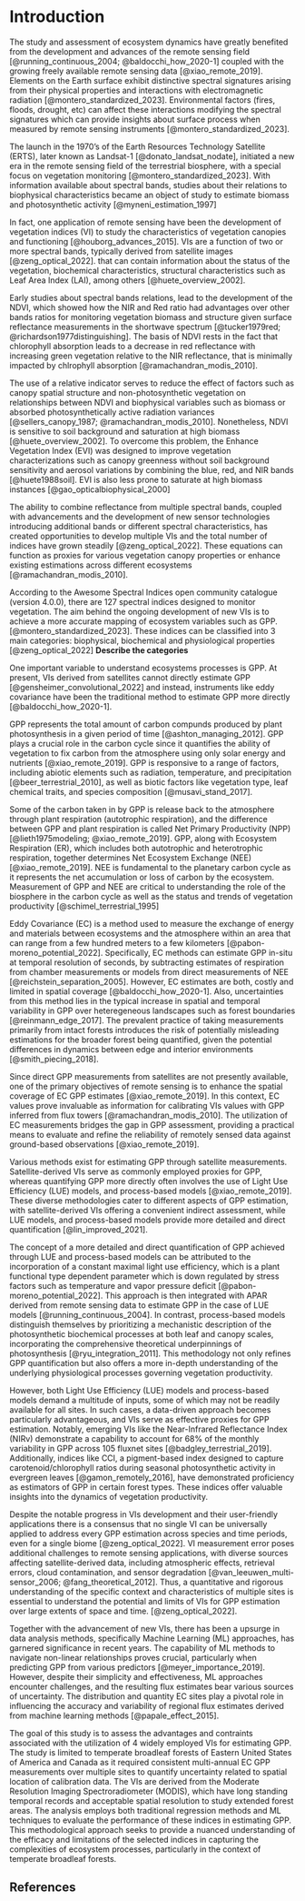 # Introduction

The study and assessment of ecosystem dynamics have greatly benefited from the
development and advances of the remote sensing field [@running_continuous_2004; @baldocchi_how_2020-1]
coupled with the growing freely available remote sensing 
data [@xiao_remote_2019]. Elements on the Earth surface exhibit
distinctive spectral signatures arising from their physical properties and
interactions with electromagnetic radiation [@montero_standardized_2023].
Environmental factors (fires, floods, drought, etc) can affect these
interactions modifying the spectral signatures which can provide insights about 
surface process when measured by remote sensing instruments [@montero_standardized_2023].

The launch in the 1970's of the  Earth Resources Technology Satellite (ERTS),
later known as Landsat-1 [@donato_landsat_nodate], initiated a new era in the 
remote sensing field of the terrestrial biosphere, with a special focus on 
vegetation monitoring [@montero_standardized_2023]. With information available
about spectral bands, studies about their relations to biophysical
characteristics became an object of study to estimate biomass and photosynthetic
activity [@myneni_estimation_1997]

In fact, one application of remote sensing have been the development of
vegetation indices (VI) to study the characteristics of vegetation canopies and
functioning [@houborg_advances_2015]. VIs are a function of two or more 
spectral bands, typically derived from satellite images [@zeng_optical_2022]. 
that can contain information about the status of the vegetation, biochemical
characteristics, structural characteristics such as Leaf Area Index 
(LAI), among others [@huete_overview_2002].

Early studies about spectral bands relations, lead to the development of the
NDVI, which showed how the NIR and Red ratio had advantages over other bands
ratios for monitoring vegetation biomass and structure given surface reflectance
measurements in the shortwave spectrum [@tucker1979red; @richardson1977distinguishing].
The basis of NDVI rests in the fact that chlorophyll absorption leads to a
decrease in red reflectance with increasing green vegetation relative to the
NIR reflectance, that is minimally impacted by chlrophyll absorption [@ramachandran_modis_2010].

The use of a relative indicator serves to reduce the effect of factors such as 
canopy spatial structure and non-photosynthetic vegetation on relationships 
between NDVI and biophysical variables such as biomass or absorbed 
photosynthetically active radiation variances [@sellers_canopy_1987; @ramachandran_modis_2010].
Nonetheless, NDVI is sensitive to soil background and saturation at
high biomass [@huete_overview_2002]. To overcome this problem, the Enhance
Vegetation Index (EVI) was designed to improve vegetation characterizations such
as canopy greenness without soil background sensitivity and aerosol variations
by combining the blue, red, and NIR bands [@huete1988soil]. EVI is also less 
prone to saturate at high biomass instances [@gao_opticalbiophysical_2000]

The ability to combine reflectance from multiple spectral bands, coupled with advancements and  the
development of new sensor technologies introducing additional bands or different
spectral characteristics, has created opportunities to develop multiple VIs  and
the total number of indices have grown steadily [@zeng_optical_2022]. These 
equations can function as proxies for various vegetation canopy properties or 
enhance existing estimations across different ecosystems [@ramachandran_modis_2010].

According to the Awesome Spectral Indices open community catalogue (version
4.0.0), there are 127 spectral indices designed to monitor vegetation. The aim
behind the ongoing development of new VIs is to achieve a more accurate mapping
of ecosystem variables such as GPP. [@montero_standardized_2023]. These 
indices can be classified into 3 main categories: biophysical, biochemical and 
physiological properties [@zeng_optical_2022] **Describe the categories**

One important variable to understand ecosystems processes is GPP. At present, VIs
derived from satellites cannot directly estimate GPP [@gensheimer_convolutional_2022] 
and instead, instruments like eddy covariance have been the traditional method 
to estimate GPP more directly [@baldocchi_how_2020-1].

GPP represents the total amount of carbon compunds produced by plant photosynthesis
in a given period of time [@ashton_managing_2012]. GPP plays a crucial
role in the carbon cycle since it quantifies the ability of vegetation to fix 
carbon from the atmosphere using only solar energy and nutrients [@xiao_remote_2019]. 
GPP is responsive to a range of factors, including abiotic elements such as 
radiation, temperature, and precipitation [@beer_terrestrial_2010], as well as biotic factors like
vegetation type, leaf chemical traits, and species composition [@musavi_stand_2017].

Some of the carbon taken in by GPP is release back to the atmosphere through
plant respiration (autotrophic respiration), and the difference between GPP and
plant respiration  is called Net Primary Productivity (NPP) [@lieth1975modeling; @xiao_remote_2019].
GPP, along with Ecosystem Respiration (ER), which includes both autotrophic and
heterotrophic respiration, together determines Net Ecosystem Exchange (NEE)
[@xiao_remote_2019]. NEE is fundamental to the planetary carbon cycle as it 
represents the net accumulation or loss of carbon by the ecosystem. Measurement 
of GPP and NEE are critical to understanding the role of the biosphere in the 
carbon cycle as well as the status and trends of vegetation productivity [@schimel_terrestrial_1995]

Eddy Covariance (EC) is a method used to measure the exchange of energy and 
materials between ecosystems and the atmosphere within an area that can range 
from a few hundred meters to a few kilometers [@pabon-moreno_potential_2022].
Specifically, EC methods can estimate GPP in-situ at temporal resolution of 
seconds, by subtracting estimates of respiration from chamber measurements or models
from direct measurements of NEE [@reichstein_separation_2005]. However, EC 
estimates are both, costly and limited in spatial coverage [@baldocchi_how_2020-1].
Also, uncertainties from this method lies in the typical increase in spatial and temporal 
variability in GPP over heteregeneous landscapes such as forest boundaries [@reinmann_edge_2017].
The prevalent practice of taking measurements primarily from intact forests 
introduces the risk of potentially misleading estimations for the broader forest 
being quantified, given the potential differences in dynamics between edge and
interior environments [@smith_piecing_2018].

Since direct GPP measurements from satellites are not presently available, one
of the primary objectives of remote sensing is to enhance the spatial coverage
of EC GPP estimates [@xiao_remote_2019]. In this context,
EC values prove invaluable as information for calibrating VIs values
with GPP inferred from flux towers [@ramachandran_modis_2010]. The utilization
of EC measurements bridges the gap in GPP assessment, providing a practical
means to evaluate and refine the reliability of remotely sensed data against
ground-based observations [@xiao_remote_2019]. 

Various methods exist for estimating GPP through satellite measurements.
Satellite-derived VIs serve as commonly employed proxies for GPP, whereas
quantifying GPP more directly often involves the use of Light Use Efficiency
(LUE) models,  and process-based models [@xiao_remote_2019]. These diverse
methodologies cater to different aspects of GPP estimation, with 
satellite-derived VIs offering a convenient indirect assessment, while LUE
models, and process-based models provide more detailed and direct quantification
[@lin_improved_2021].

The concept of a more detailed and direct quantification of GPP achieved through
LUE and process-based models can be attributed to the incorporation of a
constant maximal light use efficiency, which is a plant functional type
dependent parameter which is down regulated by stress factors such as
temperature and vapor pressure deficit [@pabon-moreno_potential_2022]. This
approach is then integrated with APAR derived from remote sensing data to
estimate GPP in the case of LUE models  [@running_continuous_2004]. In contrast,
process-based models distinguish themselves by prioritizing a mechanistic
description of the photosynthetic biochemical processes at both leaf and canopy
scales, incorporating the comprehensive theoretical underpinnings of
photosynthesis [@ryu_integration_2011]. This methodology not only refines GPP
quantification but also offers a more in-depth understanding of the underlying
physiological processes governing vegetation productivity.

However, both Light Use Efficiency (LUE) models and process-based models demand
a multitude of inputs, some of which may not be readily available for all sites.
In such cases, a data-driven approach becomes particularly advantageous, and VIs
serve as effective proxies for GPP estimation. Notably, emerging VIs like 
the Near-Infrared Reflectance Index (NIRv) demonstrate a capability to account 
for 68% of the monthly variability in GPP across 105 fluxnet sites [@badgley_terrestrial_2019]. 
Additionally, indices like CCI, a pigment-based index designed to capture carotenoid/chlorophyll ratios
during seasonal photosynthetic activity in evergreen leaves [@gamon_remotely_2016],
have demonstrated proficiency as estimators of GPP in certain forest types. These
indices offer valuable insights into the dynamics of vegetation productivity.

Despite the notable progress in VIs development and their user-friendly
applications there is a consensus that no single VI can be universally applied 
to address every GPP estimation across 
species and time periods, even for a single biome [@zeng_optical_2022].
VI measurement error poses additional challenges to remote sensing applications, with
diverse sources affecting satellite-derived data, including atmospheric effects,
retrieval errors, cloud contamination, and sensor degradation
[@van_leeuwen_multi-sensor_2006; @fang_theoretical_2012]. Thus, a quantitative 
and rigorous understanding of the specific context and 
characteristics of multiple sites is essential to understand the potential and 
limits of VIs for GPP estimation over large extents of space and time. [@zeng_optical_2022].

Together with the advancement of new VIs, there has been a upsurge in data
analysis methods, specifically Machine Learning (ML) approaches, has garnered
significance in recent years. The capability of ML methods to navigate
non-linear relationships proves crucial, particularly when predicting GPP from
various predictors [@meyer_importance_2019]. However, despite their simplicity
and effectiveness, ML approaches encounter challenges, and the resulting flux
estimates bear various sources of uncertainty. The distribution and quantity EC
sites play a pivotal role in influencing the accuracy and variability of
regional flux estimates derived from machine learning methods
[@papale_effect_2015].

The goal of this study is to assess the advantages and contraints associated with the
utilization of 4 widely employed VIs for estimating GPP. The study is limited 
to temperate broadleaf forests of Eastern United States of America and Canada 
as it required consistent multi-annual EC GPP measurements over multiple sites 
to quantify uncertainty related to spatial location of calibration data. The 
VIs are derived from the Moderate Resolution Imaging Spectroradiometer (MODIS),
which have long standing temporal records and acceptable spatial resolution to 
study extended forest areas. The analysis
employs both traditional regression methods and ML techniques to evaluate the
performance of these indices in estimating GPP. This methodological approach
seeks to provide a nuanced understanding of the efficacy and limitations of the
selected indices in capturing the complexities of ecosystem processes,
particularly in the context of temperate broadleaf forests.

\newpage

## References

::: {#refs}
:::
